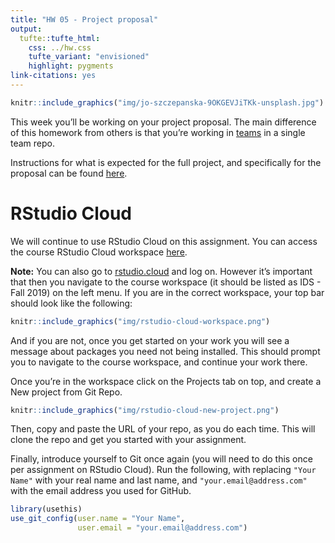 ```yaml
---
title: "HW 05 - Project proposal"
output: 
  tufte::tufte_html:
    css: ../hw.css
    tufte_variant: "envisioned"
    highlight: pygments
link-citations: yes
---
```


```r
knitr::include_graphics("img/jo-szczepanska-9OKGEVJiTKk-unsplash.jpg")
```

This week you'll be working on your project proposal. The main difference of this homework from others is that you're working in [teams](https://github.com/ids-s1-19/team-assignments/blob/master/roster-team.csv) in a single team repo.

Instructions for what is expected for the full project, and specifically for the 
proposal can be found [here](https://introds.org/#project).

# RStudio Cloud

We will continue to use RStudio Cloud on this assignment. You can access the course RStudio Cloud workspace [here](https://rstudio.cloud/spaces/34062). 

**Note:** You can also go to 
[rstudio.cloud](https://rstudio.cloud/) and log on. However it's important that 
then you navigate to the course workspace (it should be listed as IDS - Fall 2019) 
on the left menu. If you are in the correct workspace, your top bar should 
look like the following:

```r
knitr::include_graphics("img/rstudio-cloud-workspace.png")
```

And if you are not, once you get started on your work you will see a message 
about packages you need not being installed. This should prompt you to navigate 
to the course workspace, and continue your work there.

Once you're in the workspace click on the Projects tab on top, and create a New 
project from Git Repo.

```r
knitr::include_graphics("img/rstudio-cloud-new-project.png")
```

Then, copy and paste the URL of your repo, as you do each time. This will clone 
the repo and get you started with your assignment.

Finally, introduce yourself to Git once again (you will need to do this once 
per assignment on RStudio Cloud).
Run the following, with replacing `"Your Name"` with your real name and last name,
and `"your.email@address.com"` with the email address you used for GitHub.

```r
library(usethis)
use_git_config(user.name = "Your Name", 
               user.email = "your.email@address.com")
```
